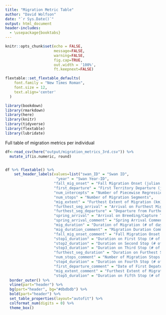 ```yaml
---
title: "Migration Metric Table"
author: "David Wolfson"
date: "`r Sys.Date()`"
output: html_document
header-includes:
  - \usepackage{booktabs}
---
```

```r
knitr::opts_chunk$set(echo = FALSE,
                      message=FALSE,
                      warning=FALSE,
                      fig.cap=TRUE,
                      out.width = '100%',
                      ft.keepnext=FALSE)
```

```r
flextable::set_flextable_defaults(
    font.family = "New Times Roman",
    font.size = 12,
    text.align='center'
  )
```

<!--- this is how to write a comment that won't knit--->

<!--- --->

```r
library(bookdown)
library(rmarkdown)
library(here)
library(knitr)
library(tidyverse)
library(flextable)
library(lubridate)
```

Full table of migration metrics per individual



```r
df<-read_csv(here("output/migration_metrics_3rd.csv")) %>% 
  mutate_if(is.numeric, round)


df %>% flextable() %>% 
    set_header_labels(values=list("swan_ID" = "Swan ID", 
                       "year" = "Swan Year-ID", 
                      "fall_mig_onset" = "Fall Migration Onset (julian date)",
                      "first_departure" = "First Territory Departure (julian date)",
                      "num_intercepts" = "Number of Piecewise Regression Intercepts",
                      "num_stops" = "Number of Migration Segments",
                      "mig_extent" = "Furthest Extent of Migration (km)",
                      "furthest_seg_arrival" = "Arrival on Furthest Migration Segment (Julian Date)",
                      "furthest_seg_departure" = "Departure from Furthest Migration Segment (Julian Date)",
                      "spring_arrival" = "Arrival on Breeding/Capture Territory in Spring (Julian Date)",
                      "spring_arrival_comment" = "Spring Arrival Comment",
                      "mig_duration" = "Duration of Migration (# of days)",
                      "mig_duration_comment" = "Migration Duration Comment",
                      "fall_mig_onset_comment" = "Fall Migration Onset Comment",
                      "stop1_duration" = "Duration on First Stop (# of days)",
                      "stop2_duration" = "Duration on Second Stop (# of days)",
                      "stop3_duration" = "Duration on Third Stop (# of days)",
                      "furthest_seg_duration" = "Duration on Furthest Segment (# of days)",
                      "num_stops_comment" = "Number of Migration Stops Comment",
                      "stop4_duration" = "Duration on Fourth Stop (# of days)",
                      "first_departure_comment" = "Date of First Depature Comment",
                      "mig_extent_comment" = "Furthest Extent of Migration Comment",
                      "stop5_duration" = "Duration on Fifth Stop (# of days)")) %>% 
  border_outer() %>% 
  vline(part="header") %>% 
  bg(part="header", bg="#dbdbdb") %>% 
  bold(part="header") %>%  
  set_table_properties(layout="autofit") %>% 
  colformat_num(digits = 0) %>% 
  theme_box()
  
```